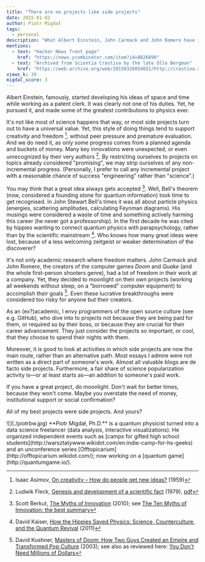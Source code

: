 ```yaml
---
title: "There are no projects like side projects"
date: 2015-01-02
author: Piotr Migdał
tags:
  - personal
description: "What Albert Einstein, John Carmack and John Romero have in common? They all started their great projects as side projects."
mentions:
  - text: "Hacker News front page"
    href: "https://news.ycombinator.com/item?id=8826890"
  - text: "Archived from Scientia Crastina by the late Olle Bergman"
    href: "https://web.archive.org/web/20150326054651/http://crastina.se/theres-no-projects-like-side-projects/"
views_k: 30
migdal_score: 3
---
```


Albert Einstein, famously, started developing his ideas of space and time while working as a patent clerk. It was clearly not one of his duties. Yet, he pursued it, and made some of the greatest contributions to physics ever.

It's not like most of science happens that way, or most side projects turn out to have a universal value. Yet, this style of doing things tend to support creativity and freedom [^1], without peer pressure and premature evaluation. And we do need it, as only some progress comes from a planned agenda and buckets of money. Many key innovations were unexpected, or even unrecognized by their very authors [^2]. By restricting ourselves to projects on topics already considered "promising", we may strip ourselves of any non-incremental progress. (Personally, I prefer to call any incremental project with a reasonable chance of success "engineering" rather than "science".)

You may think that a great idea always gets accepted [^3]. Well, Bell's theorem (now, considered a founding stone for quantum information) took time to get recognised. In John Stewart Bell's times it was all about particle physics (energies, scattering amplitudes, calculating Feynman diagrams). His musings were considered a waste of time and something actively harming this career (he never got a professorship). In the first decade he was cited by hippies wanting to connect quantum physics with parapsychology, rather than by the scientific mainstream [^4]. Who knows how many great ideas were lost, because of a less welcoming zeitgeist or weaker determination of the discoverer?

It's not only academic research where freedom matters. John Carmack and John Romero, the creators of the computer games _Doom_ and _Quake_ (and the whole first-person shooters genre), had a lot of freedom in their work at a company. Yet, they decided to moonlight on their own projects (working all weekends without sleep, on a "borrowed" computer equipment) to accomplish their goals [^5]. Even these lucrative breakthroughs were considered too risky for anyone but their creators.

As an (ex?)academic, I envy programmers of the open source culture (see e.g. GitHub), who dive into to projects not because they are being paid for them, or required so by their boss, or because they are crucial for their career advancement. They just consider the projects so important, or cool, that they choose to spend their nights with them.

Moreover, it is good to look at activities in which side projects are now the main route, rather than an alternative path. Most essays I admire were not written as a direct part of someone's work. Almost all valuable blogs are de facto side projects. Furthermore, a fair share of science popularization activity is—or at least starts as—an addition to someone's paid work.

If you have a great project, do moonlight. Don't wait for better times, because they won't come. Maybe you overstate the need of money, institutional support or social confirmation?

All of my best projects were side projects. And yours?

<Gallery width={1}>
![](./piotrbw.jpg)

<span slot="caption">
**Piotr Migdał, Ph.D.** is a quantum physicist turned into a data science freelancer (data analysis, interactive visualizations). He organized independent events such as [camps for gifted high school students](http://warsztatywww.wikidot.com/en:indie-camp-for-hs-geeks) and an unconference series [Offtopicarium](http://offtopicarium.wikidot.com/); now working on a [quantum game](http://quantumgame.io/).
</span>
</Gallery>

[^1]: Isaac Asimov, [On creativity – How do people get new ideas?](https://www.technologyreview.com/view/531911/isaac-asimov-asks-how-do-people-get-new-ideas/) (1959)
[^2]: Ludwik Fleck, [Genesis and development of a scientific fact](https://www.worldcat.org/oclc/4908000) (1979), [pdf](http://www.evolocus.com/Textbooks/Fleck1979.pdf)
[^3]: Scott Berkut, [The Myths of Innovation](https://www.scottberkun.com/2013/ten-myths-of-innnovation/) (2010); see [The Ten Myths of Innovation: the best summary](https://www.scottberkun.com/2013/ten-myths-of-innnovation/)
[^4]: David Kaiser, [How the Hippies Saved Physics: Science, Counterculture, and the Quantum Revival](https://www.hippiessavedphysics.com/) (2011)
[^5]: David Kushner, [Masters of Doom: How Two Guys Created an Empire and Transformed Pop Culture](https://en.wikipedia.org/wiki/Masters_of_Doom) (2003); see also as reviewed here: [You Don't Need Millions of Dollars](https://blog.codinghorror.com/you-dont-need-millions-of-dollars/)


